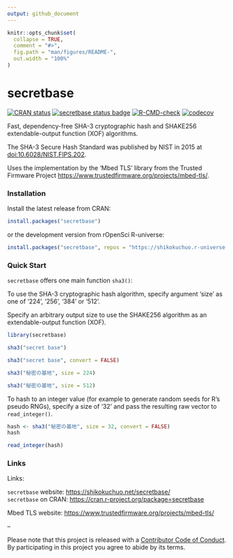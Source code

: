 ```yaml
---
output: github_document
---
```


<!-- README.md is generated from README.Rmd. Please edit that file -->

```r
knitr::opts_chunk$set(
  collapse = TRUE,
  comment = "#>",
  fig.path = "man/figures/README-",
  out.width = "100%"
)
```

# secretbase

<!-- badges: start -->
[![CRAN status](https://www.r-pkg.org/badges/version/secretbase?color=42147b)](https://CRAN.R-project.org/package=secretbase)
[![secretbase status badge](https://shikokuchuo.r-universe.dev/badges/secretbase?color=e4723a)](https://shikokuchuo.r-universe.dev/secretbase)
[![R-CMD-check](https://github.com/shikokuchuo/secretbase/workflows/R-CMD-check/badge.svg)](https://github.com/shikokuchuo/secretbase/actions)
[![codecov](https://codecov.io/gh/shikokuchuo/secretbase/branch/main/graph/badge.svg)](https://app.codecov.io/gh/shikokuchuo/secretbase)
<!-- badges: end -->

Fast, dependency-free SHA-3 cryptographic hash and SHAKE256 extendable-output function (XOF) algorithms.

The SHA-3 Secure Hash Standard was published by NIST in 2015 at [doi:10.6028/NIST.FIPS.202](https://dx.doi.org/10.6028/NIST.FIPS.202).

Uses the implementation by the 'Mbed TLS' library from the Trusted Firmware Project <https://www.trustedfirmware.org/projects/mbed-tls/>.

### Installation

Install the latest release from CRAN:

```r
install.packages("secretbase")
```

or the development version from rOpenSci R-universe:

```r
install.packages("secretbase", repos = "https://shikokuchuo.r-universe.dev")
```

### Quick Start

`secretbase` offers one main function `sha3()`:

To use the SHA-3 cryptographic hash algorithm, specify argument 'size' as one of '224', '256', '384' or '512'.

Specify an arbitrary output size to use the SHAKE256 algorithm as an extendable-output function (XOF).

```r
library(secretbase)

sha3("secret base")

sha3("secret base", convert = FALSE)

sha3("秘密の基地", size = 224)

sha3("秘密の基地", size = 512)
```

To hash to an integer value (for example to generate random seeds for R's pseudo RNGs), specify a size of '32' and pass the resulting raw vector to `read_integer()`.

```r
hash <- sha3("秘密の基地", size = 32, convert = FALSE)
hash

read_integer(hash)
```

### Links

Links:

`secretbase` website: <https://shikokuchuo.net/secretbase/><br />
`secretbase` on CRAN: <https://cran.r-project.org/package=secretbase><br />

Mbed TLS website: <https://www.trustedfirmware.org/projects/mbed-tls/><br />

--

Please note that this project is released with a [Contributor Code of Conduct](https://shikokuchuo.net/secretbase/CODE_OF_CONDUCT.html). By participating in this project you agree to abide by its terms.
